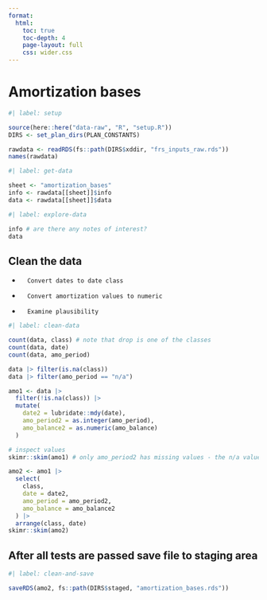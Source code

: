 ```yaml
---
format:
  html:
    toc: true
    toc-depth: 4
    page-layout: full
    css: wider.css
---
```


# Amortization bases

```r
#| label: setup

source(here::here("data-raw", "R", "setup.R"))
DIRS <- set_plan_dirs(PLAN_CONSTANTS)

rawdata <- readRDS(fs::path(DIRS$xddir, "frs_inputs_raw.rds"))
names(rawdata)

```

```r
#| label: get-data

sheet <- "amortization_bases"
info <- rawdata[[sheet]]$info
data <- rawdata[[sheet]]$data

```


```r
#| label: explore-data

info # are there any notes of interest?
data

```

## Clean the data

-       Convert dates to date class
-       Convert amortization values to numeric
-       Examine plausibility


```r
#| label: clean-data

count(data, class) # note that drop is one of the classes
count(data, date)
count(data, amo_period)

data |> filter(is.na(class))
data |> filter(amo_period == "n/a")

amo1 <- data |>
  filter(!is.na(class)) |>
  mutate(
    date2 = lubridate::mdy(date),
    amo_period2 = as.integer(amo_period),
    amo_balance2 = as.numeric(amo_balance)
  )

# inspect values
skimr::skim(amo1) # only amo_period2 has missing values - the n/a values from before

amo2 <- amo1 |>
  select(
    class,
    date = date2,
    amo_period = amo_period2,
    amo_balance = amo_balance2
  ) |>
  arrange(class, date)
skimr::skim(amo2)

```


## After all tests are passed save file to staging area

```r
#| label: clean-and-save

saveRDS(amo2, fs::path(DIRS$staged, "amortization_bases.rds"))

```